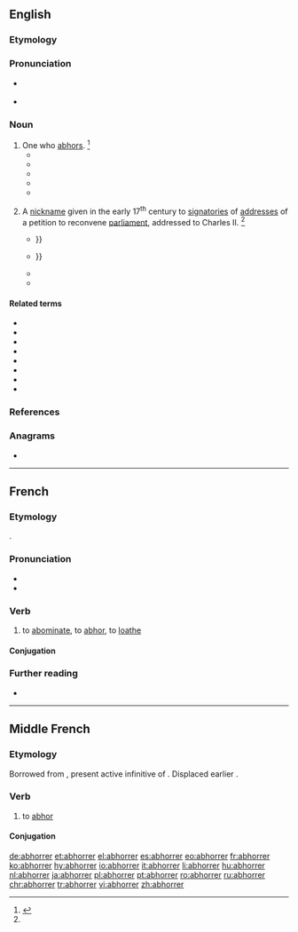 ==English==

===Etymology===
{{suffix|abhor|er|id2=agent noun|lang=en}}

===Pronunciation===
* {{a|US}} {{IPA|/æbˈhɔɹ.ɘ/|/æbˈhɔɹ.ɚ/|lang=en}}
* {{audio|en-us-abhorrer.ogg|Audio (US)|lang=en}}

===Noun===
{{en-noun}}

# One who [[abhors]]. {{defdate|Early 17<sup>th</sup> century.}}<ref name=SOED>{{R:SOED5|page=4}}</ref>
#* {{quote-book|year=1839|author=Jeremy Bentham|editor=John Bowring|title=The works of Jeremy Bentham, now first collected; under the superintendence of his executor, John Bowring|page=450|passage=Be they what they may, the barbarities of the Catholics of those times had their limits: but of this '''abhorrer''' of Catholic barbarities, the barbarity has, in respect of the number of intended victims, no limits other than those of time.}}
#* {{quote-book|year=1948|author=Joseph Wood Krutch|title=Henry David Thoreau|page=236|passage=The “even be killed” is not comic, for Thoreau the individualist must have found it in theory as difficult to imagine himself dying for others as Thoreau the '''abhorrer''' of violence found it difficult to imagine himself killing another individual.}}
#* {{quote-book|year=1959|author=Dorothy Sterling|title=Mary Jane|page=83|passage=Hate, detester, '''abhorrer'''. Enemy, ennemi. With her tongue curled over her lip, she copied them in her notebook, then made them into sentences.}}
#* {{quote-book|year=1970|author=Robert Leckie|title=Warfare|page=128|passage=Thus, chiefly through the efforts of this lover of peace and '''abhorrer''' of war, the art of maiming and killing became ever more efficient.}}
#* {{quote-book|year=1999|author=Guy A. J. Tops [[et alios]]|title=Thinking English Grammar: to honour Xavier Dekeyser|page=59|passage=The problem of usage comes in for '''abhorrer''' in various ways: There are 63 entries with the root abhor, including 3 '''abhorrer''', 17 abhorrence.}}
# {{lb|en|historical|sometimes|capitalized}} A [[nickname]] given in the early 17<sup>th</sup> century to [[signatories]] of [[addresses]] of a petition to reconvene [[parliament]], addressed to Charles II. {{defdate|Early 17<sup>th</sup> century.}}<ref name=SOED/>
#* {{quote-book|year=1890|author=Thomas de Quincey|editor=David Masson|title=The Collected Writings of Thomas de Quincey|page=389|passage=Pretty much as Lincoln is thus supposed to arise out of the word ''fleas'', so (according to Rapin) do the words Whig and Tory arise out of ''addresser'' and '''''abhorrer'''''{{...}}}}
#* {{quote-book|year=1949|author=Felix Morley|title=The Power in the People|page=76|passage=Whether “Petitioner” or '''“Abhorrer”''', his opinion was asked and use of his undistinguished name was requested {{...}}}}
#* {{quote-book|year=1966|author=Robert Gourlay|title=General Introduction to Statistical Account of Upper Canada=page=1|passage=He might be assimilated to a madman, but the honourable Gentleman himself was an '''abhorrer''', and an '''abhorrer''' could not reason.}}
#* {{quote-book|year=1999|author=Guy A. J. Tops [[et alios]]|title=Thinking English Grammar: to honour Xavier Dekeyser|page=59|passage=The terms ''petitioners'' and '''''abhorrers''''' in this context were later superseded by Whig and Tory.}}

====Related terms====
* {{l|en|abhor}}
* {{l|en|abhorred}}
* {{l|en|abhorrence}}
* {{l|en|abhorrency}}
* {{l|en|abhorrent}}
* {{l|en|abhorrently}}
* {{l|en|abhorrible}}
* {{l|en|abhorring}}

===References===
<references/>

===Anagrams===
* {{l|en|harborer}}

----

==French==

===Etymology===
{{etyl|frm|fr}}.

===Pronunciation===
* {{IPA|/a.bɔ.ʁe/|lang=fr}}
* {{audio|Fr-Paris--abhorrer.ogg|Audio (Paris)|lang=fr}}

===Verb===
{{fr-verb}}

# to [[abominate]], to [[abhor]], to [[loathe]]

====Conjugation====
{{fr-conj-auto}}

===Further reading===
* {{R:TLFi}}

----

==Middle French==

===Etymology===
{{defdate|1327}} Borrowed from {{etyl|la|frm}} {{m|la|abhorrēre}}, present active infinitive of {{m|la|abhorreō}}. Displaced earlier {{m|fro|avourrir}}.

===Verb===
{{head|frm|verb}}

# to [[abhor]]

====Conjugation====
{{frm-conj-er|abhorr}}

[[de:abhorrer]]
[[et:abhorrer]]
[[el:abhorrer]]
[[es:abhorrer]]
[[eo:abhorrer]]
[[fr:abhorrer]]
[[ko:abhorrer]]
[[hy:abhorrer]]
[[io:abhorrer]]
[[it:abhorrer]]
[[li:abhorrer]]
[[hu:abhorrer]]
[[nl:abhorrer]]
[[ja:abhorrer]]
[[pl:abhorrer]]
[[pt:abhorrer]]
[[ro:abhorrer]]
[[ru:abhorrer]]
[[chr:abhorrer]]
[[tr:abhorrer]]
[[vi:abhorrer]]
[[zh:abhorrer]]
